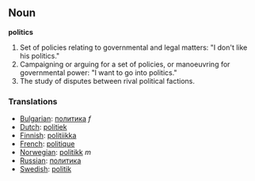 ==Noun==
'''politics'''

#Set of policies relating to governmental and legal matters: "I don't like his politics."
#Campaigning or arguing for a set of policies, or manoeuvring for governmental power: "I want to go into politics."
#The study of disputes between rival political factions.

===Translations===
*[[Bulgarian]]: [[политика]] ''f''
*[[Dutch]]: [[politiek]] '' ''
*[[Finnish]]: [[politiikka]]
*[[French]]: [[politique]]
*[[Norwegian]]: [[politikk]] ''m''
*[[Russian]]: [[политика]]
*[[Swedish]]: [[politik]]